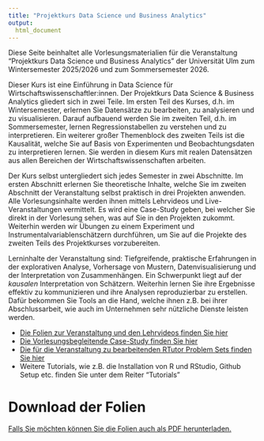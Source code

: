 ```yaml
---
title: "Projektkurs Data Science und Business Analytics"
output:
  html_document
---
```


Diese Seite beinhaltet alle Vorlesungsmaterialien für die Veranstaltung "Projektkurs Data Science und Business Analytics" der Universität Ulm zum Wintersemester 2025/2026 und zum Sommersemester 2026.

Dieser Kurs ist eine Einführung in Data Science für Wirtschaftswissenschaftler:innen. Der Projektkurs Data Science & Business Analytics gliedert sich in zwei Teile. Im ersten Teil des Kurses, d.h. im Wintersemester, erlernen Sie Datensätze zu bearbeiten, zu analysieren und zu visualisieren. Darauf aufbauend werden Sie im zweiten Teil, d.h. im Sommersemester, lernen Regressionstabellen zu verstehen und zu interpretieren. Ein weiterer großer Themenblock des zweiten Teils ist die Kausalität, welche Sie auf Basis von Experimenten und Beobachtungsdaten zu interpretieren lernen. Sie werden in diesem Kurs mit realen Datensätzen aus allen Bereichen der Wirtschaftswissenschaften arbeiten.

Der Kurs selbst untergliedert sich jedes Semester in zwei Abschnitte. Im ersten Abschnitt erlernen Sie theoretische Inhalte, welche Sie im zweiten Abschnitt der Veranstaltung selbst praktisch in drei Projekten anwenden. Alle Vorlesungsinhalte werden ihnen mittels Lehrvideos und Live-Veranstaltungen vermittelt. Es wird eine Case-Study geben, bei welcher Sie direkt in der Vorlesung sehen, was auf Sie in den Projekten zukommt. Weiterhin werden wir Übungen zu einem Experiment und Instrumentalvariablenschätzern durchführen, um Sie auf die Projekte des zweiten Teils des Projektkurses vorzubereiten.

Lerninhalte der Veranstaltung sind: Tiefgreifende, praktische Erfahrungen in der explorativen Analyse, Vorhersage von Mustern, Datenvisualisierung und der Interpretation von Zusammenhängen. Ein Schwerpunkt liegt auf der _kausalen_ Interpretation von Schätzern. Weiterhin lernen Sie ihre Ergebnisse effektiv zu kommunizieren und ihre Analysen reproduzierbar zu erstellen. Dafür bekommen Sie Tools an die Hand, welche ihnen z.B. bei ihrer Abschlussarbeit, wie auch im Unternehmen sehr nützliche Dienste leisten werden.

- [Die Folien zur Veranstaltung und den Lehrvideos finden Sie hier](slides.html)
- [Die Vorlesungsbegleitende Case-Study finden Sie hier](case-study-index.html)
- [Die für die Veranstaltung zu bearbeitenden RTutor Problem Sets finden Sie hier](https://github.com/projektkurs-datascience/25-26/tree/main/problem-sets)
- Weitere Tutorials, wie z.B. die Installation von R und RStudio, Github Setup etc. finden Sie unter dem Reiter "Tutorials"

# Download der Folien

[Falls Sie möchten können Sie die Folien auch als PDF herunterladen.](pdf_downloads.html)